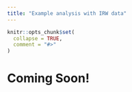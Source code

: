 ```yaml
---
title: "Example analysis with IRW data"
---
```


```r
knitr::opts_chunk$set(
  collapse = TRUE,
  comment = "#>"
)
```

# Coming Soon!
